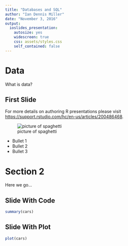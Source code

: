 ```yaml
---
title: "Databases and SQL"
author: "Ian Dennis Miller"
date: "November 3, 2016"
output:
  ioslides_presentation:
    autosize: yes
    widescreen: true
    css: assets/styles.css
    self_contained: false
---
```


# Data

What is data?

## First Slide {.side-image}

For more details on authoring R presentations please visit <https://support.rstudio.com/hc/en-us/articles/200486468>.

![picture of spaghetti](assets/spaghetti.jpg)

- Bullet 1
- Bullet 2
- Bullet 3

# Section 2

Here we go...

## Slide With Code

```r
summary(cars)
```

## Slide With Plot

```r
plot(cars)
```
